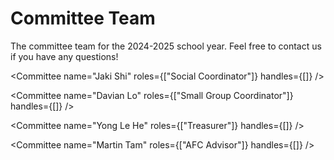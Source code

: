 # Committee Team

The committee team for the 2024-2025 school year. Feel free to contact us if you have any questions!

<CommitteeGrid>
  <Committee name="Joshua Siu" roles={["Chair","Worship Coordinator"]} handles={[]} />

  <Committee name="Jaki Shi" roles={["Social Coordinator"]} handles={[]} />

  <Committee name="Davian Lo" roles={["Small Group Coordinator"]} handles={[]} />

  <Committee name="Yong Le He" roles={["Treasurer"]} handles={[]} />

  <Committee name="Martin Tam" roles={["AFC Advisor"]} handles={[]} />
</CommitteeGrid>
